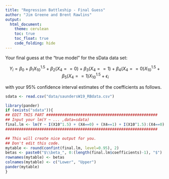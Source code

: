 ```yaml
---
title: "Regression Battleship - Final Guess"
author: "Jim Greene and Brent Rawlins"
output: 
  html_document:
    theme: cerulean
    toc: true
    toc_float: true
    code_folding: hide
---
```



Your final guess at the "true model" for the sData data set:

<!-- Enter your model in the math notation below. -->

$$
  Y_i = \beta_0 + \beta_1{X_{10}}^{1.5} + \beta_2(X_4 == 0) + \beta_3(X_4 == 1) + \beta_4(X_4 == 0){X_{10}}^{1.5} + \beta_5(X_4 == 1){X_{10}}^{1.5} + \epsilon_i
$$


<!-- Only enter your model in the statement above and in the "Edit this part" shown below. -->

with your 95% confidence interval estimates of the coefficients as follows.

```r
sdata <- read.csv("data/saundersW19_RBdata.csv")

library(pander)
if (exists("sdata")){
## EDIT THIS PART #################################################
## Input your lm(Y ~ ... ,data=sdata)
final.lm <- lm(Y ~ I(X10^1.5) + (X4==0) + (X4==1) + I(X10^1.5):(X4==0) + I(X10^1.5):(X4==1), data=sdata) #replace the "1" with your model
###################################################################

## This will create nice output for you.
## Don't edit this code.
mytable <- round(confint(final.lm, level=0.95), 2)
betas <- paste0("$\\beta_", 0:(length(final.lm$coefficients)-1), "$")
rownames(mytable) <- betas
colnames(mytable) <- c("Lower", "Upper")
pander(mytable)
}
```





 

 

 

 
